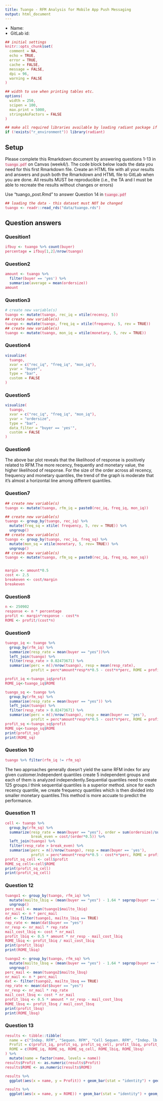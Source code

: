 ```yaml
---
title: Tuango - RFM Analysis for Mobile App Push Messaging
output: html_document
---
```


* Name:
* GitLab id:

```r
## initial settings
knitr::opts_chunk$set(
  comment = NA,
  echo = TRUE,
  error = TRUE,
  cache = FALSE,
  message = FALSE,
  dpi = 96,
  warning = FALSE
)

## width to use when printing tables etc.
options(
  width = 250,
  scipen = 100,
  max.print = 5000,
  stringsAsFactors = FALSE
)

## make all required libraries available by loading radiant package if needed
if (!exists("r_environment")) library(radiant)
```

<style>
.btn, .form-control, pre, code, pre code {
  border-radius: 4px;
}
.table {
  width: auto;
}
ul, ol {
  padding-left: 18px;
}
code, pre, pre code {
  overflow: auto;
  white-space: pre;
  word-wrap: normal;
}
code {
  color: #c7254e;
  background-color: #f9f2f4;
}
pre {
  background-color: #ffffff;
}
</style>

## Setup

Please complete this Rmarkdown document by answering questions 1-13 in `tuango.pdf` on Canvas (week4/). The code block below loads the data you need for this first Rmarkdown file. Create an HTML file with all your results and answers and push both the Rmarkdown and HTML file to GitLab when you are done. All results MUST be reproducible (i.e., the TA and I must be able to recreate the results without changes or errors)

Use "tuango_post.Rmd" to answer Question 14 in `tuango.pdf`


```r
## loading the data - this dataset must NOT be changed
tuango <- readr::read_rds("data/tuango.rds")
```

## Question answers

### Quesition1
```r
ifbuy <- tuango %>% count(buyer)
percentage = ifbuy[1,2]/nrow(tuango)
```

### Question2
```r
amount <- tuango %>%
  filter(buyer == 'yes') %>%
  summarise(average = mean(ordersize))
amount
```

### Question3
```r
# create new variable(s)
tuango <- mutate(tuango, rec_iq = xtile(recency, 5))
## create new variable(s)
tuango <- mutate(tuango, freq_iq = xtile(frequency, 5, rev = TRUE))
## create new variable(s)
tuango <- mutate(tuango, mon_iq = xtile(monetary, 5, rev = TRUE))

```

### Question4 
```r
visualize(
  tuango,
  xvar = c("rec_iq", "freq_iq", "mon_iq"),
  yvar = "buyer",
  type = "bar",
  custom = FALSE
)
```

### Question5
```r
visualize(
  tuango,
  xvar = c("rec_iq", "freq_iq", "mon_iq"),
  yvar = "ordersize",
  type = "bar",
  data_filter = "buyer == 'yes'",
  custom = FALSE
)
```

### Question6
The above bar plot reveals that the likelihood of response is positively related to RFM.The more recency, frequently and monetary value, the higher likelihood of response.
For the size of the order across all recency, frequency and monetary quantiles, the trend of the graph is moderate that it’s almost a horizontal line among different quantiles.


### Question7

```r
## create new variable(s)
tuango <- mutate(tuango, rfm_iq = paste0(rec_iq, freq_iq, mon_iq))

## create new variable(s)
tuango <- group_by(tuango, rec_iq) %>%
  mutate(freq_sq = xtile( frequency, 5, rev = TRUE)) %>%
  ungroup()
## create new variable(s)
tuango <- group_by(tuango, rec_iq, freq_sq) %>%
  mutate(mon_sq = xtile(monetary, 5, rev= TRUE)) %>%
  ungroup()
## create new variable(s)
tuango <- mutate(tuango, rfm_sq = paste0(rec_iq, freq_sq, mon_sq))


margin <- amount*0.5
cost <- 2.5
breakeven <- cost/margin
breakeven
```

### Question8
```r
n <- 250902
response <- n * percentage
profit <- margin*response - cost*n
ROME <- profit/(cost*n)
```

### Question9
```r
tuango_iq <- tuango %>%
  group_by(rfm_iq) %>%
  summarize(resp_rate = mean(buyer == "yes"))%>%
  left_join(tuango) %>%
  filter(resp_rate > 0.02473671) %>%
  summarise(perc = n()/nrow(tuango), resp = mean(resp_rate),
            profit = perc*amount*resp*n*0.5 - cost*n*perc, ROME = profit/(cost*n*perc))

profit_iq <-tuango_iq$profit
ROME_iq<-tuango_iq$ROME

tuango_sq <- tuango %>%
  group_by(rfm_sq) %>%
  summarise(resp_rate = mean(buyer == "yes")) %>%
  left_join(tuango) %>%
  filter(resp_rate > 0.02473671) %>%
  summarise(perc = n()/nrow(tuango), resp = mean(buyer == 'yes'),
            profit = perc*amount*resp*n*0.5 - cost*n*perc, ROME = profit/(cost*n*perc))
profit_sq <-tuango_sq$profit
ROME_sq<-tuango_sq$ROME
print(profit_sq)
print(ROME_sq)
```

### Question 10
```r
tuango %>% filter(rfm_iq != rfm_sq)
```
The two approaches generally doesn't yield the same RFM index for any given customer.Independent quantiles create 5 independent groups and each of them is analyzed independently.Sequential quantiles need to create 125 groups.I think sequential quantiles is a superior method. since for each recency quantile, we create frequency quantiles which is then divided into smaller monetary quantiles.This method is more accuate to predict the performance.

### Quesstion 11
```r
cell <- tuango %>%
  group_by(rfm_sq) %>%
  summarize(resp_rate = mean(buyer == "yes"), order = sum(ordersize)/sum(buyer == 'yes'),
            break_even = cost/(order*0.5)) %>%
  left_join(tuango) %>%
  filter(resp_rate > break_even) %>%
  summarise(perc = n()/nrow(tuango), resp = mean(buyer == 'yes'),
            profit = perc*amount*resp*n*0.5 - cost*n*perc, ROME = profit/(cost*n*perc))
profit_sq_cell <- cell$profit
ROME_sq_cell<-cell$ROME
print(profit_sq_cell)
print(profit_sq_cell)
```
### Question 12
```r
tuango1 <- group_by(tuango, rfm_iq) %>%
  mutate(mailto_lbiq = (mean(buyer == "yes") - 1.64 * seprop(buyer == "yes")) > breakeven) %>%
  ungroup()
perc_mail <- mean(tuango1$mailto_lbiq)
nr_mail <- n * perc_mail
dat <- filter(tuango1, mailto_lbiq == TRUE)
rep_rate <- mean(dat$buyer == "yes")
nr_resp <- nr_mail * rep_rate
mail_cost_lbiq <- cost * nr_mail
profit_lbiq <- 0.5 * amount * nr_resp - mail_cost_lbiq
ROME_lbiq <- profit_lbiq / mail_cost_lbiq
print(profit_lbiq)
print(ROME_lbiq)

tuango2 <- group_by(tuango, rfm_sq) %>%
  mutate(mailto_lbsq = (mean(buyer == "yes") - 1.64 * seprop(buyer == "yes")) > breakeven) %>%
  ungroup()
perc_mail <- mean(tuango2$mailto_lbsq)
nr_mail <- n * perc_mail
dat <- filter(tuango2, mailto_lbsq == TRUE)
rep_rate <- mean(dat$buyer == "yes")
nr_resp <- nr_mail * rep_rate
mail_cost_lbsq <- cost * nr_mail
profit_lbsq <- 0.5 * amount * nr_resp - mail_cost_lbsq
ROME_lbsq <- profit_lbsq / mail_cost_lbsq
print(profit_lbsq)
print(ROME_lbsq)
```

### Question 13
```r
results <- tibble::tibble(
  name = c("Indep. RFM", "Sequen. RFM", "Cell Sequen. RFM", "Indep. lb RFM", "Seq. lb RFM"),
  Profit = c(profit_iq, profit_sq, profit_sq_cell, profit_lbiq, profit_lbsq),
  ROME = c(ROME_iq, ROME_sq, ROME_sq_cell, ROME_lbiq, ROME_lbsq)
) %>%
  mutate(name = factor(name, levels = name))
results$Profit <- as.numeric(results$Profit)
results$ROME <- as.numeric(results$ROME)

results %>%
  ggplot(aes(x = name, y = Profit)) + geom_bar(stat = "identity") + geom_text(aes(label = round(Profit, 2)), size = 3)

results %>%
  ggplot(aes(x = name, y = ROME)) + geom_bar(stat = "identity") + geom_text(aes(label = round(ROME, 2)), size = 3)
```

